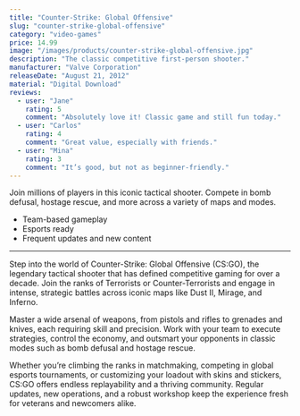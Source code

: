 ```yaml
---
title: "Counter-Strike: Global Offensive"
slug: "counter-strike-global-offensive"
category: "video-games"
price: 14.99
image: "/images/products/counter-strike-global-offensive.jpg"
description: "The classic competitive first-person shooter."
manufacturer: "Valve Corporation"
releaseDate: "August 21, 2012"
material: "Digital Download"
reviews:
  - user: "Jane"
    rating: 5
    comment: "Absolutely love it! Classic game and still fun today."
  - user: "Carlos"
    rating: 4
    comment: "Great value, especially with friends."
  - user: "Mina"
    rating: 3
    comment: "It’s good, but not as beginner-friendly."
---
```



Join millions of players in this iconic tactical shooter. Compete in bomb defusal, hostage rescue, and more across a variety of maps and modes.

- Team-based gameplay
- Esports ready
- Frequent updates and new content

---

Step into the world of Counter-Strike: Global Offensive (CS:GO), the legendary tactical shooter that has defined competitive gaming for over a decade. Join the ranks of Terrorists or Counter-Terrorists and engage in intense, strategic battles across iconic maps like Dust II, Mirage, and Inferno.

Master a wide arsenal of weapons, from pistols and rifles to grenades and knives, each requiring skill and precision. Work with your team to execute strategies, control the economy, and outsmart your opponents in classic modes such as bomb defusal and hostage rescue.

Whether you’re climbing the ranks in matchmaking, competing in global esports tournaments, or customizing your loadout with skins and stickers, CS:GO offers endless replayability and a thriving community. Regular updates, new operations, and a robust workshop keep the experience fresh for veterans and newcomers alike.
